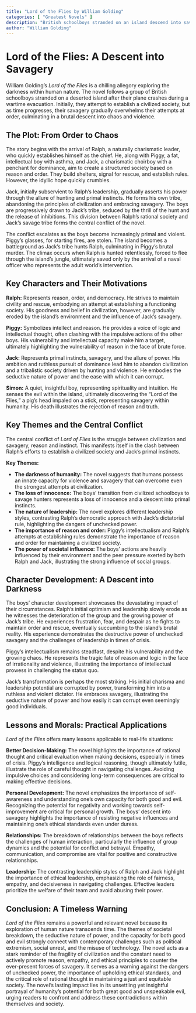 ```yaml
---
title: "Lord of the Flies by William Golding"
categories: [ "Greatest Novels" ]
description: "British schoolboys stranded on an island descend into savagery."
author: "William Golding"
---
```

# Lord of the Flies: A Descent into Savagery

William Golding's *Lord of the Flies* is a chilling allegory exploring the darkness within human nature. The novel follows a group of British schoolboys stranded on a deserted island after their plane crashes during a wartime evacuation. Initially, they attempt to establish a civilized society, but as time progresses, their savagery gradually overwhelms their attempts at order, culminating in a brutal descent into chaos and violence.

## The Plot: From Order to Chaos

The story begins with the arrival of Ralph, a naturally charismatic leader, who quickly establishes himself as the chief.  He, along with Piggy, a fat, intellectual boy with asthma, and Jack, a charismatic choirboy with a penchant for dominance, aim to create a structured society based on reason and order.  They build shelters, signal for rescue, and establish rules.  However, the idyllic hope quickly crumbles.

Jack, initially subservient to Ralph's leadership, gradually asserts his power through the allure of hunting and primal instincts.  He forms his own tribe, abandoning the principles of civilization and embracing savagery.  The boys are progressively drawn to Jack's tribe, seduced by the thrill of the hunt and the release of inhibitions.  This division between Ralph's rational society and Jack's savage tribe forms the central conflict of the novel.

The conflict escalates as the boys become increasingly primal and violent. Piggy's glasses, for starting fires, are stolen. The island becomes a battleground as Jack's tribe hunts Ralph, culminating in Piggy's brutal murder. The climax occurs when Ralph is hunted relentlessly, forced to flee through the island's jungle, ultimately saved only by the arrival of a naval officer who represents the adult world's intervention.

## Key Characters and Their Motivations

**Ralph:** Represents reason, order, and democracy. He strives to maintain civility and rescue, embodying an attempt at establishing a functioning society. His goodness and belief in civilization, however, are gradually eroded by the island’s environment and the influence of Jack's savagery.

**Piggy:** Symbolizes intellect and reason. He provides a voice of logic and intellectual thought, often clashing with the impulsive actions of the other boys.  His vulnerability and intellectual capacity make him a target, ultimately highlighting the vulnerability of reason in the face of brute force.

**Jack:** Represents primal instincts, savagery, and the allure of power. His ambition and ruthless pursuit of dominance lead him to abandon civilization and a tribalistic society driven by hunting and violence. He embodies the seductive nature of power and the ease with which it can corrupt.

**Simon:** A quiet, insightful boy, representing spirituality and intuition. He senses the evil within the island, ultimately discovering the "Lord of the Flies," a pig's head impaled on a stick, representing savagery within humanity. His death illustrates the rejection of reason and truth.

## Key Themes and the Central Conflict

The central conflict of *Lord of Flies* is the struggle between civilization and savagery, reason and instinct. This manifests itself in the clash between Ralph’s efforts to establish a civilized society and Jack's primal instincts.

**Key Themes:**

* **The darkness of humanity:** The novel suggests that humans possess an innate capacity for violence and savagery that can overcome even the strongest attempts at civilization.
* **The loss of innocence:** The boys' transition from civilized schoolboys to savage hunters represents a loss of innocence and a descent into primal instincts.
* **The nature of leadership:** The novel explores different leadership styles, contrasting Ralph's democratic approach with Jack's dictatorial rule, highlighting the dangers of unchecked power.
* **The importance of reason and order:** Piggy's intellectualism and Ralph's attempts at establishing rules demonstrate the importance of reason and order for maintaining a civilized society.
* **The power of societal influence:** The boys' actions are heavily influenced by their environment and the peer pressure exerted by both Ralph and Jack, illustrating the strong influence of social groups.


## Character Development: A Descent into Darkness

The boys' character development showcases the devastating impact of their circumstances. Ralph’s initial optimism and leadership slowly erode as he witnesses the deterioration of the group and the growing power of Jack’s tribe. He experiences frustration, fear, and despair as he fights to maintain order and rescue, eventually succumbing to the island's brutal reality.  His experience demonstrates the destructive power of unchecked savagery and the challenges of leadership in times of crisis.

Piggy's intellectualism remains steadfast, despite his vulnerability and the growing chaos. He represents the tragic fate of reason and logic in the face of irrationality and violence, illustrating the importance of intellectual prowess in challenging the status quo. 

Jack's transformation is perhaps the most striking. His initial charisma and leadership potential are corrupted by power, transforming him into a ruthless and violent dictator. He embraces savagery, illustrating the seductive nature of power and how easily it can corrupt even seemingly good individuals.

## Lessons and Morals: Practical Applications

*Lord of the Flies* offers many lessons applicable to real-life situations:

**Better Decision-Making:** The novel highlights the importance of rational thought and critical evaluation when making decisions, especially in times of crisis. Piggy's intelligence and logical reasoning, though ultimately futile, illustrate the role of careful thought in navigating challenges. Avoiding impulsive choices and considering long-term consequences are critical to making effective decisions.

**Personal Development:** The novel emphasizes the importance of self-awareness and understanding one's own capacity for both good and evil. Recognizing the potential for negativity and working towards self-improvement are critical for personal growth. The boys' descent into savagery highlights the importance of resisting negative influences and maintaining one's ethical standards even under duress.

**Relationships:** The breakdown of relationships between the boys reflects the challenges of human interaction, particularly the influence of group dynamics and the potential for conflict and betrayal.  Empathy, communication, and compromise are vital for positive and constructive relationships.  

**Leadership:** The contrasting leadership styles of Ralph and Jack highlight the importance of ethical leadership, emphasizing the role of fairness, empathy, and decisiveness in navigating challenges. Effective leaders prioritize the welfare of their team and avoid abusing their power.

## Conclusion: A Timeless Warning

*Lord of the Flies* remains a powerful and relevant novel because its exploration of human nature transcends time. The themes of societal breakdown, the seductive nature of power, and the capacity for both good and evil strongly connect with contemporary challenges such as political extremism, social unrest, and the misuse of technology. The novel acts as a stark reminder of the fragility of civilization and the constant need to actively promote reason, empathy, and ethical principles to counter the ever-present forces of savagery. It serves as a warning against the dangers of unchecked power, the importance of upholding ethical standards, and the critical role of rational thought in maintaining a just and equitable society.  The novel's lasting impact lies in its unsettling yet insightful portrayal of humanity’s potential for both great good and unspeakable evil, urging readers to confront and address these contradictions within themselves and society.

